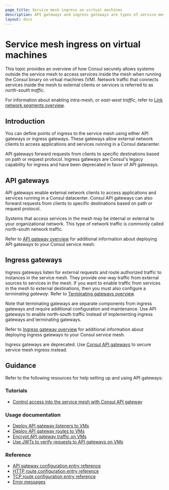 ```yaml
---
page_title: Service mesh ingress on virtual machines
description: API gateways and ingress gateways are types of service mesh proxies that you can use to securely allow systems outside the Consul service mesh to access services in the mesh. Learn how API and ingress gateways can help you enable access to services registered by Consul when running Consul on virtual machines (VMs).
layout: docs
---
```


# Service mesh ingress on virtual machines

This topic provides an overview of how Consul securely allows systems outside the service mesh to access services inside the mesh when running the Consul binary on virtual machines (VM). Network traffic that connects services inside the mesh to external clients or services is referred to as _north-south traffic_.

For information about enabling intra-mesh, or _east-west traffic_, refer to [Link network segments overview](/consul/docs/link).

## Introduction

You can define points of ingress to the service mesh using either API gateways or ingress gateways. These gateways allow external network clients to access applications and services running in a Consul datacenter.

API gateways forward requests from clients to specific destinations based on path or request protocol. Ingress gateways are Consul's legacy capability for ingress and have been deprecated in favor of API gateways.

## API gateways

API gateways enable external network clients to access applications and services running in a Consul datacenter. Consul API gateways can also forward requests from clients to specific destinations based on path or request protocol.

Systems that access services in the mesh may be internal or external to your organizational network. This type of network traffic is commonly called north-south network traffic.

Refer to [API gateway overview](/consul/docs/access/api-gateway) for additional information about deploying API gateways to your Consul service mesh.

## Ingress gateways

Ingress gateways listen for external requests and route authorized traffic to instances in the service mesh. They provide one-way traffic from external sources to services in the mesh. If you want to enable traffic from services in the mesh to external destinations, then you must also configure a _terminating gateway_.  Refer to [Terminating gateways overview](/consul/docs/register/external/terminating-gateway).

Note that terminating gateways are separate components from ingress gateways and require additional configuration and maintenance. Use API gateways to enable north-south traffic Instead of implementing ingress gateways and terminating gateways.

Refer to [Ingress gateway overview](/consul/docs/access/ingress-gateway) for additional information about deploying ingress gateways to your Consul service mesh.

<Note>

Ingress gateways are deprecated. Use [Consul API gateways](/access/api-gateway) to secure service mesh ingress instead.

</Note>

## Guidance

Refer to the following resources for help setting up and using API gateways:

### Tutorials

- [Control access into the service mesh with Consul API gateway](/consul/tutorials/developer-mesh/kubernetes-api-gateway)

### Usage documentation

- [Deploy API gateway listeners to VMs](/consul/docs/access/api-gateway/deploy-listener/vm)
- [Deploy API gateway routes to VMs](/consul/docs/access/api-gateway/define-route/vm)
- [Encrypt API gateway traffic on VMs](/consul/docs/access/api-gateway/secure-traffic/vm-encrypt)
- [Use JWTs to verify requests to API gateways on VMs](/consul/docs/access/api-gateway/secure-traffic/vm-jwt)

### Reference

- [API gateway configuration entry reference](/consul/docs/reference/config-entry/api-gateway)
- [HTTP route configuration entry reference](/consul/docs/reference/config-entry/http-route)
- [TCP route configuration entry reference](/consul/docs/reference/config-entry/tcp-route)
- [Error messages](/consul/docs/common-error-messages/api-gateway)